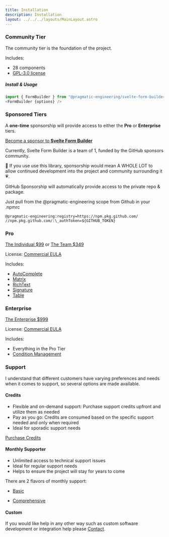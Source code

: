 ```yaml
---
title: Installation
description: Installation
layout: ../../../layouts/MainLayout.astro
---
```



### Community Tier

The community tier is the foundation of the project.

Includes:

- 28 components
- [GPL-3.0 license](../license/gpl3)

##### Install & Usage

<CopyButton text="npm i @pragmatic-engineering/svelte-form-builder-community" kbd={true} client:load></CopyButton>

```ts
import { FormBuilder } from "@pragmatic-engineering/svelte-form-builder-community";
<FormBuilder {options} />

```

### Sponsored Tiers

A <b>one-time</b> sponsorship will provide access to either the <b>Pro</b> or <b>Enterprise</b> tiers.

[Become a sponsor to <b>Svelte Form Builder</b>](https://github.com/sponsors/pragmatic-engineering?frequency=one-time)

Currently, Svelte Form Builder is a team of 1, funded by the GitHub sponsors community.

🙏 If you use use this library, sponsorship would mean A WHOLE LOT to allow continued development into the project and community surrounding it 💗.

GitHub Sponsorship will automatically provide access to the private repo & package.

Just pull from the @pragmatic-engineering scope from Github in your .npmrc

```
@pragmatic-engineering:registry=https://npm.pkg.github.com/
//npm.pkg.github.com/:\_authToken=${GITHUB_TOKEN}
```

### Pro

[The Individual $99](https://github.com/sponsors/pragmatic-engineering/sponsorships?&tier_id=221885&preview=false) or
[The Team $349](https://github.com/sponsors/pragmatic-engineering/sponsorships?&tier_id=231078&preview=false)

License: [Commercial EULA](../license/commercial)

Includes:

- [AutoComplete](../components/pro/AutoComplete)
- [Matrix](../components/pro/Matrix)
- [RichText](../components/pro/Rich-Text)
- [Signature](../components/pro/Signature)
- [Table](../components/pro/Table)

### Enterprise

[The Enterprise $999](https://github.com/sponsors/pragmatic-engineering/sponsorships?&tier_id=221891&preview=false)

License: [Commercial EULA](../license/commercial)

Includes:

- Everything in the Pro Tier
- [Condition Management](../conditions/intro)

### Support

I understand that different customers have varying preferences and needs when it comes to support, so several options are made available.

#### Credits

- Flexible and on-demand support: Purchase support credits upfront and utilize them as needed
- Pay as you go: Credits are consumed based on the specific support needed and only when required
- Ideal for sporadic support needs

[Purchase Credits](https://github.com/sponsors/pragmatic-engineering/sponsorships?&tier_id=221889&preview=false)

#### Monthly Supporter

- Unlimited access to technical support issues
- Ideal for regular support needs
- Helps to ensure the project will stay for years to come

There are 2 flavors of monthly support:

- [Basic](https://github.com/sponsors/pragmatic-engineering/sponsorships?&tier_id=221886&preview=false)

- [Comprehensive](https://github.com/sponsors/pragmatic-engineering/sponsorships?&tier_id=221884&preview=false)

#### Custom

If you would like help in any other way such as custom software development or integration help please [Contact](https://github.com/Jojoshua).
